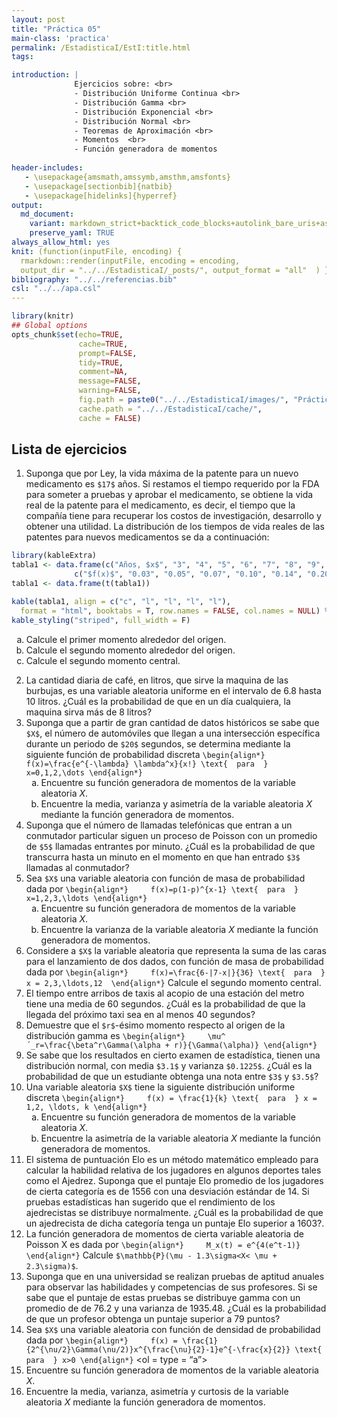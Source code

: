 ```yaml
---
layout: post
title: "Práctica 05"
main-class: 'practica'
permalink: /EstadisticaI/EstI:title.html
tags:

introduction: | 
              Ejercicios sobre: <br>
              - Distribución Uniforme Continua <br>
              - Distribución Gamma <br>
              - Distribución Exponencial <br>
              - Distribución Normal <br>
              - Teoremas de Aproximación <br>
              - Momentos  <br>
              - Función generadora de momentos
              
header-includes:
   - \usepackage{amsmath,amssymb,amsthm,amsfonts}
   - \usepackage[sectionbib]{natbib}
   - \usepackage[hidelinks]{hyperref}
output:
  md_document:
    variant: markdown_strict+backtick_code_blocks+autolink_bare_uris+ascii_identifiers+tex_math_single_backslash
    preserve_yaml: TRUE
always_allow_html: yes   
knit: (function(inputFile, encoding) {
  rmarkdown::render(inputFile, encoding = encoding,
  output_dir = "../../EstadisticaI/_posts/", output_format = "all"  ) })
bibliography: "../../referencias.bib"
csl: "../../apa.csl"
---
```


```r
library(knitr)
## Global options
opts_chunk$set(echo=TRUE,
               cache=TRUE,
               prompt=FALSE,
               tidy=TRUE,
               comment=NA,
               message=FALSE,
               warning=FALSE,
               fig.path = paste0("../../EstadisticaI/images/", "Práctica05"),
               cache.path = "../../EstadisticaI/cache/",
               cache = FALSE)

```

## Lista de ejercicios
1. Suponga que por Ley, la vida máxima de la patente para un nuevo medicamento es `$17$` años. Si restamos el tiempo requerido por la FDA para someter a pruebas y aprobar el medicamento, se obtiene la vida real de la patente para el medicamento, es decir, el tiempo que la compañía tiene para recuperar los costos de investigación, desarrollo y obtener una utilidad. La distribución de los tiempos de vida reales de las patentes para nuevos medicamentos se da a continuación:
```r
library(kableExtra)
tabla1 <- data.frame(c("Años, $x$", "3", "4", "5", "6", "7", "8", "9", "10", "11", "12"),
              c("$f(x)$", "0.03", "0.05", "0.07", "0.10", "0.14", "0.20", "0.18", "0.12", "0.07", "0.04"))
tabla1 <- data.frame(t(tabla1))

kable(tabla1, align = c("c", "l", "l", "l", "l"),
  format = "html", booktabs = T, row.names = FALSE, col.names = NULL) %>%
kable_styling("striped", full_width = F)
```
<ol type ="a">
<li> Calcule el primer momento alrededor del origen. </li>
<li> Calcule el segundo momento alrededor del origen. </li>
<li> Calcule el segundo momento central. </li>
</ol>
2. La cantidad diaria de café, en litros, que sirve la maquina de las burbujas, es una variable aleatoria uniforme en el intervalo de 6.8 hasta 10 litros. ¿Cuál es la probabilidad de que en un día cualquiera, la maquina sirva más de 8 litros?
3. 	Suponga que a partir de gran cantidad de datos históricos se sabe que `$X$`, el número de automóviles que llegan a una intersección específica durante un periodo de `$20$` segundos, se determina mediante la siguiente función de probabilidad discreta
`\begin{align*}
	f(x)=\frac{e^{-\lambda} \lambda^x}{x!} \text{  para  } x=0,1,2,\dots
\end{align*}`
<ol type ="a">
<li> Encuentre su función generadora de momentos de la variable aleatoria $X$. </li>
<li> Encuentre la media, varianza y asimetría de la variable aleatoria $X$ mediante la función generadora de momentos. </li>
</ol>
4. Suponga que el número de llamadas telefónicas que entran a un conmutador  particular siguen un proceso de Poisson con un promedio de `$5$` llamadas entrantes por minuto. ¿Cuál es la probabilidad de que transcurra hasta un minuto en el momento en que han entrado `$3$` llamadas al conmutador? 
5. Sea `$X$` una variable aleatoria con función de masa de probabilidad dada por 
`\begin{align*}
	f(x)=p(1-p)^{x-1} \text{  para  }  x=1,2,3,\ldots
\end{align*}`
<ol type ="a">
<li> Encuentre su función generadora de momentos de la variable aleatoria $X$. </li>
<li> Encuentre la varianza de la variable aleatoria $X$ mediante la función generadora de momentos. </li>
</ol>
6. Considere a `$X$` la variable aleatoria que representa la suma de las caras para el lanzamiento de dos dados, con función de masa de probabilidad dada por
`\begin{align*}
	f(x)=\frac{6-|7-x|}{36} \text{  para  } x = 2,3,\ldots,12 
\end{align*}`
Calcule el segundo momento central.
7. El tiempo entre arribos de taxis al acopio de una estación del metro tiene una media de 60 segundos. ¿Cuál es la probabilidad de que la llegada del próximo taxi sea en al menos 40 segundos?
8. Demuestre que el `$r$`-ésimo momento respecto al origen de la distribución gamma es
`\begin{align*}
	\mu^´_r=\frac{\beta^r\Gamma(\alpha + r)}{\Gamma(\alpha)}
\end{align*}`
9. Se sabe que los resultados en cierto examen de estadística, tienen una distribución normal, con media `$3.1$` y varianza `$0.1225$`. ¿Cuál es la probabilidad de que un estudiante obtenga una nota entre `$3$` y `$3.5$`?
10. Una variable aleatoria `$X$` tiene la siguiente distribución uniforme discreta
`\begin{align*}
	f(x) = \frac{1}{k} \text{  para  } x = 1,2, \ldots, k
\end{align*}`
<ol type = "a">
<li> Encuentre su función generadora de momentos de la variable aleatoria $X$. </li>
<li> Encuentre la asimetría de la variable aleatoria $X$ mediante la función generadora de momentos. </li>
</ol>
11. El sistema de puntuación Elo es un método matemático empleado para calcular la habilidad relativa de los jugadores en algunos deportes tales como el Ajedrez. Suponga que el puntaje Elo promedio de los jugadores de cierta categoría es de 1556 con una desviación estándar de 14. Si pruebas estadísticas han sugerido que el rendimiento de los ajedrecistas se distribuye normalmente. ¿Cuál es la probabilidad de que un ajedrecista de dicha categoría tenga un puntaje Elo superior a 1603?.
12. La función generadora de momentos de cierta variable aleatoria de Poisson X es dada por
`\begin{align*}
	M_x(t) = e^{4(e^t-1)}
\end{align*}`
Calcule `$\mathbb{P}(\mu - 1.3\sigma<X< \mu + 2.3\sigma)$`.
13. Suponga que en una universidad se realizan pruebas de aptitud anuales para observar las habilidades y competencias de sus profesores. Si se sabe que el puntaje de estas pruebas se distribuye gamma con un promedio de de 76.2 y una varianza de 1935.48. ¿Cuál es la probabilidad de que un profesor obtenga un puntaje superior a 79 puntos?
14. Sea `$X$` una variable aleatoria con función de densidad de probabilidad dada por 
`\begin{align*}
	f(x) = \frac{1}{2^{\nu/2}\Gamma(\nu/2)}x^{\frac{\nu}{2}-1}e^{-\frac{x}{2}} \text{  para  } x>0
\end{align*}`
<ol = type = "a">
<li> Encuentre su función generadora de momentos de la variable aleatoria $X$. </li>
<li> Encuentre la media, varianza, asimetría y curtosis de la variable aleatoria $X$ mediante la función generadora de momentos. </li>
</ol>
